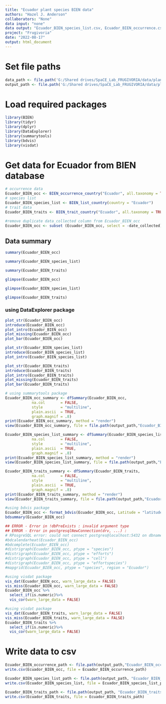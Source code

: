 ```yaml
---
title: "Ecuador plant species BIEN data"
authors: "Hazel J. Anderson"
collaborators: "None"
data input: "none"
data output: "Ecuador_BIEN_species_list.csv, Ecuador_BIEN_occurrence.csv, Ecuador_BIEN_traits.csv"
project: "Frugivoria"
date: "2022-08-17"
output: html_document
---
```

# Set file paths
```r
data_path <- file.path('G:/Shared drives/SpaCE_Lab_FRUGIVORIA/data/plants/L0')
output_path <- file.path('G:/Shared drives/SpaCE_Lab_FRUGIVORIA/data/plants/L0')
```

# Load required packages
```r
library(BIEN)
library(tidyr)
library(dplyr)
library(DataExplorer)
library(summarytools)
library(bdvis)
library(visdat)
```


# Get data for Ecuador from BIEN database
```r
# occurrence data
Ecuador_BIEN_occ <- BIEN_occurrence_country("Ecuador", all.taxonomy = TRUE, observation.type = TRUE, collection.info = TRUE, political.boundaries = TRUE, native.status = TRUE)
# species list
Ecuador_BIEN_species_list <- BIEN_list_country(country = "Ecuador")
# trait data
Ecuador_BIEN_traits <- BIEN_trait_country("Ecuador", all.taxonomy = TRUE, political.boundaries = TRUE, source.citation = TRUE)
```

```r
#remove duplicate data_collected column from Ecuador_BIEN_occ
Ecuador_BIEN_occ <- subset (Ecuador_BIEN_occ, select = -date_collected)
```

## Data summary
```r
summary(Ecuador_BIEN_occ)
```

```r
summary(Ecuador_BIEN_species_list)
```

```r
summary(Ecuador_BIEN_traits)
```

```r
glimpse(Ecuador_BIEN_occ)
```

```r
glimpse(Ecuador_BIEN_species_list)
```

```r
glimpse(Ecuador_BIEN_traits)
```

### using DataExplorer package
```r
plot_str(Ecuador_BIEN_occ)
introduce(Ecuador_BIEN_occ)
plot_intro(Ecuador_BIEN_occ)
plot_missing(Ecuador_BIEN_occ)
plot_bar(Ecuador_BIEN_occ)
```

```r
plot_str(Ecuador_BIEN_species_list)
introduce(Ecuador_BIEN_species_list)
plot_intro(Ecuador_BIEN_species_list)
```

```r
plot_str(Ecuador_BIEN_traits)
introduce(Ecuador_BIEN_traits)
plot_intro(Ecuador_BIEN_traits)
plot_missing(Ecuador_BIEN_traits)
plot_bar(Ecuador_BIEN_traits)
```

```r
# using summarytools package
Ecuador_BIEN_occ_summary <- dfSummary(Ecuador_BIEN_occ, 
            na.col       = FALSE,
            style        = "multiline",
            plain.ascii  = TRUE,
            graph.magnif = .8)
print(Ecuador_BIEN_occ_summary, method = "render")
view(Ecuador_BIEN_occ_summary, file = file.path(output_path,"Ecuador_BIEN_occ_summary.html"))
```

```r
Ecuador_BIEN_species_list_summary <- dfSummary(Ecuador_BIEN_species_list, 
            na.col       = FALSE,
            style        = "multiline",
            plain.ascii  = TRUE,
            graph.magnif = .8)
print(Ecuador_BIEN_species_list_summary, method = "render")
view(Ecuador_BIEN_species_list_summary, file = file.path(output_path,"Ecuador_BIEN_species_list_summary.html"))
```

```r
Ecuador_BIEN_traits_summary <- dfSummary(Ecuador_BIEN_traits, 
            na.col       = FALSE,
            style        = "multiline",
            plain.ascii  = TRUE,
            graph.magnif = .8)
print(Ecuador_BIEN_traits_summary, method = "render")
view(Ecuador_BIEN_traits_summary, file = file.path(output_path,"Ecuador_BIEN_traits_summary.html"))
```
```r
#using bdvis package
Ecuador_BIEN_occ <- format_bdvis(Ecuador_BIEN_occ, Latitude = "latitude", Longitude = "longitude", Date_collected = "date_collected", Scientific_name = "verbatim_scientific_name")
bdsummary(Ecuador_BIEN_occ)
```
```r
## ERROR - Error in !dbPreExists : invalid argument type
## ERROR - Error in postgresqlNewConnection(drv, ...) :
# RPosgreSQL error: could not connect postgres@localhost:5432 on dbname "test": could not connect to  server: Connection refused (0x0000274D/10061)
#bdcalendarheat(Ecuador_BIEN_occ)
#bdcomplete(Ecuador_BIEN_occ)
#distrigraph(Ecuador_BIEN_occ, ptype = "species")
#distrigraph(Ecuador_BIEN_occ, ptype = "efforts")
#distrigraph(Ecuador_BIEN_occ, ptype = "cell")
#distrigraph(Ecuador_BIEN_occ, ptype = "effortspecies")
#mapgrid(Ecuador_BIEN_occ, ptype = "species", region = "Ecuador")
```

```r
#using visdat package
vis_dat(Ecuador_BIEN_occ, warn_large_data = FALSE)
vis_miss(Ecuador_BIEN_occ, warn_large_data = FALSE)
Ecuador_BIEN_occ %>%
  select_if(is.numeric)%>%
  vis_cor(warn_large_data = FALSE)
```

```r
#using visdat package
vis_dat(Ecuador_BIEN_traits, warn_large_data = FALSE)
vis_miss(Ecuador_BIEN_traits, warn_large_data = FALSE)
Ecuador_BIEN_traits %>%
  select_if(is.numeric)%>%
  vis_cor(warn_large_data = FALSE)
```

# Write data to csv
```r
Ecuador_BIEN_occurrence_path <- file.path(output_path,"Ecuador_BIEN_occurrence.csv") 
write.csv(Ecuador_BIEN_occ, file = Ecuador_BIEN_occurrence_path)

Ecuador_BIEN_species_list_path <- file.path(output_path, "Ecuador_BIEN_species_list.csv")
write.csv(Ecuador_BIEN_species_list, file = Ecuador_BIEN_species_list_path)

Ecuador_BIEN_traits_path <- file.path(output_path, "Ecuador_BIEN_traits.csv")
write.csv(Ecuador_BIEN_traits, file = Ecuador_BIEN_traits_path)
```


